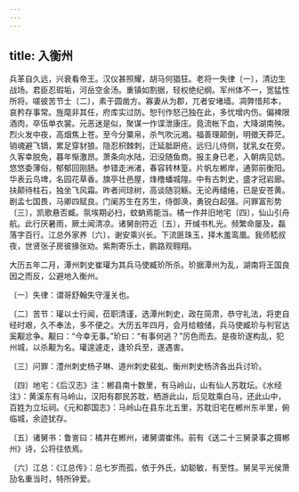```yaml
---
---
---
```

title: 入衡州
---




兵革自久远，兴衰看帝王。汉仪甚照耀，胡马何猖狂。老将一失律〔一〕，清边生战场。君臣忍瑕垢，河岳空金汤。重镇如割据，轻权绝纪纲。军州体不一，宽猛性所将。嗟彼苦节士〔二〕，素于圆凿方。寡妻从为郡，兀者安堵墙。凋弊惜邦本，哀矜存事常。旌麾非其任，府库实过防。恕刊作怒己独在此，多忧增内伤。偏裨限酒肉，卒伍单衣裳。元恶迷是似，聚谋一作谍泄康庄。竟流帐下血，大降湖南殃。烈火发中夜，高烟焦上苍。至今分粟帛，杀气吹沅湘。福善理颠倒，明徵天莽茫。销魂避飞镝，累足穿豺狼。隐忍枳棘刺，迁延胝趼疮。远归儿侍侧，犹乳女在旁。久客幸脱免，暮年惭激昂。萧条向水陆，汩没随鱼商。报主身已老，入朝病见妨。悠悠委薄俗，郁郁回刚肠。参错走洲渚，春容转林篁。片帆左郴岸，通郭前衡阳。华表云鸟埤，名园花草香。旗亭壮邑屋，烽橹蟠城隍。中有古刺史，盛才冠岩廊。扶颠待柱石，独坐飞风霜。昨者间琼树，高谈随羽觞。无论再缱绻，已是安苍黄。剧孟七国畏，马卿四赋良。门阑苏生在苏生，侍御涣，勇锐白起强。问罪富形势〔三〕，凯歌悬否臧。氛埃期必扫，蚊蚋焉能当。橘一作井旧地宅〔四〕，仙山引舟航。此行厌暑雨，厥土闻清凉。诸舅剖符近〔五〕，开缄书札光。频繁命屡及，磊落字百行。江总外家养〔六〕，谢安乘兴长。下流匪珠玉，择木羞鸾凰。我师嵇叔夜，世贤张子房彼掾张劝。紫荆寄乐土，鹏路观翱翔。

大历五年二月，潭州刺史崔瓘为其兵马使臧玠所杀。玠据潭州为乱，湖南将王国良因之而反，公避地入衡州。

〔一〕失律：谓哥舒翰失守潼关也。

〔二〕苦节：瓘以士行闻，莅职清谨，选潭州刺史，政在简肃，恭守礼法，将吏自经时艰，久不奉法，多不便之。大历五年四月，会月给粮储，兵马使臧玠与判官达奚觏忿争。觏曰：“今幸无事。”玠曰：“有事何逃？”厉色而去。是夜玠遂构乱，犯州城，以杀觏为名。瓘遑遽走，逢玠兵至，遂遇害。

〔三〕问罪：澧州刺史杨子琳、道州刺史裴虬、衡州刺史杨济各出兵讨玠。

〔四〕地宅：《后汉志》注：郴县南十数里，有马岭山，山有仙人苏耽坛。《水经注》：黄溪东有马岭山，汉阳有郡民苏耽，栖游此山，后见耽乘白马，还此山中，百姓为立坛祠。《元和郡国志》：马岭山在县东北五里，苏耽旧宅在郴州东半里，俯临城，余迹犹存。

〔五〕诸舅书：鲁訔曰：橘井在郴州，诸舅谓崔伟。前有《送二十三舅录事之摄郴州》诗，公将往依焉。

〔六〕江总：《江总传》：总七岁而孤，依于外氏，幼聪敏，有至性。舅吴平光侯萧劢名重当时，特所钟爱。